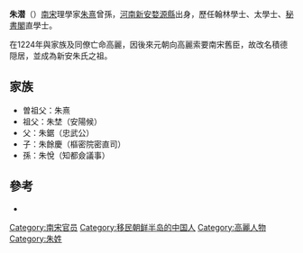 '''朱潜'''（{{bd|1194年||1260年}}）[[南宋|南宋]]理學家[[朱熹|朱熹]]曾孫，[[河南|河南]][[徽州府|新安]][[婺源縣|婺源縣]]出身，歷任翰林學士、太學士、[[秘書閣|秘書閣]]直學士。

在1224年與家族及同僚亡命高麗，因後來元朝向高麗索要南宋舊臣，故改名積德隠居，並成為新安朱氏之祖。

==家族==
*曽祖父：朱熹
*祖父：朱埜（安陽候）
*父：朱鋸（忠武公）
*子：朱餘慶（樞密院密直司）
*孫：朱悅（知都僉議事）

==參考==
*{{Cite book|1=|author=|date=|title=NAVER知識検索 주잠 朱潛|publisher=[[韓國學中央硏究院|韓國學中央硏究院]]|url=http://terms.naver.com/entry.nhn?docId=2689594&cid=51949&categoryId=55213&mobile|ref={{Harvid|韓國學中央硏究院|}}|access-date=2016-11-09|archive-date=2018-12-11|archive-url=https://web.archive.org/web/20181211065134/https://terms.naver.com/entry.nhn?docId=2689594&cid=51949&categoryId=55213&mobile|dead-url=no}}

[[Category:南宋官员|Category:南宋官员]]
[[Category:移民朝鲜半岛的中国人|Category:移民朝鲜半岛的中国人]]
[[Category:高麗人物|Category:高麗人物]]
[[Category:朱姓|Category:朱姓]]